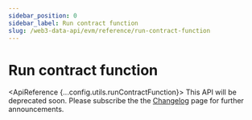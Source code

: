 ```yaml
---
sidebar_position: 0
sidebar_label: Run contract function
slug: /web3-data-api/evm/reference/run-contract-function
---
```



# Run contract function

<ApiReference {...config.utils.runContractFunction}>
  <Admonition type="caution" title="DEPRECATED ENDPOINT">
    This API will be deprecated soon. Please subscribe the the
    [Changelog](/changelog) page for further announcements.
  </Admonition>
</ApiReference>

